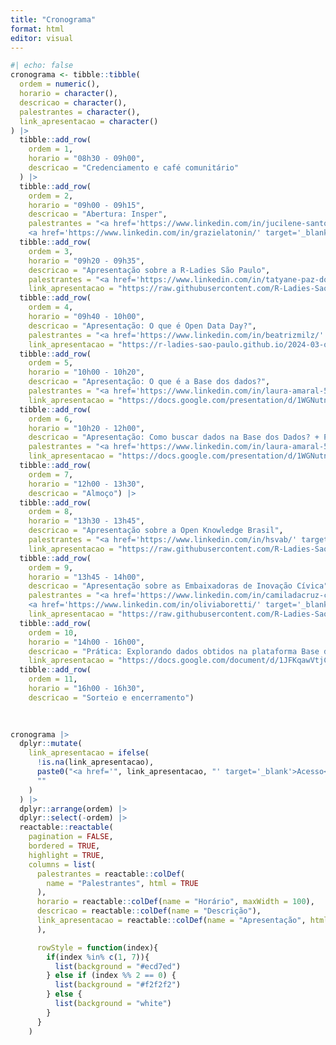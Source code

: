 ```yaml
---
title: "Cronograma"
format: html
editor: visual
---
```


```r
#| echo: false
cronograma <- tibble::tibble(
  ordem = numeric(),
  horario = character(),
  descricao = character(),
  palestrantes = character(),
  link_apresentacao = character()
) |> 
  tibble::add_row(
    ordem = 1,
    horario = "08h30 - 09h00",
    descricao = "Credenciamento e café comunitário"
  ) |> 
  tibble::add_row(
    ordem = 2,
    horario = "09h00 - 09h15",
    descricao = "Abertura: Insper",
    palestrantes = "<a href='https://www.linkedin.com/in/jucilene-santos-82518524/' target='_blank'>Jucilene Lopes</a> (<a href='https://www.insper.edu.br/pesquisa-e-conhecimento/centro-de-ciencia-de-dados/' target='_blank'>Centro de Ciência de Dados do Insper (CCD)</a>) <br><br>
    <a href='https://www.linkedin.com/in/grazielatonin/' target='_blank'>Graziela Tonin</a> (<a href='https://www.insper.edu.br/noticias/graziela-tonin-assume-lideranca-do-women-in-tech/ target='_blank'>Women in Tech</a>)") |> 
  tibble::add_row(
    ordem = 3,
    horario = "09h20 - 09h35",
    descricao = "Apresentação sobre a R-Ladies São Paulo",
    palestrantes = "<a href='https://www.linkedin.com/in/tatyane-paz-dominguez-264224213/' target='_blank'>Tatyane Paz Dominguez</a> (<a href='https://rladies-sp.org/' target='_blank'>R-Ladies São Paulo</a> +  <a href='https://www.iag.usp.br/' target='_blank'>IAG/USP</a>)",
    link_apresentacao = "https://raw.githubusercontent.com/R-Ladies-Sao-Paulo/2024-03-open-data-day/main/apresentacoes/rladies.pdf") |> 
  tibble::add_row(
    ordem = 4,
    horario = "09h40 - 10h00",
    descricao = "Apresentação: O que é Open Data Day?",
    palestrantes = "<a href='https://www.linkedin.com/in/beatrizmilz/' target='_blank'>Beatriz Milz</a> (<a href='https://rladies-sp.org/' target='_blank'>R-Ladies São Paulo</a> +  <a href='https://embaixadoras.ok.org.br/' target='_blank'>Embaixadoras</a>)",
    link_apresentacao = "https://r-ladies-sao-paulo.github.io/2024-03-open-data-day/slide-open-data-day.html") |> 
  tibble::add_row(
    ordem = 5,
    horario = "10h00 - 10h20",
    descricao = "Apresentação: O que é a Base dos dados?",
    palestrantes = "<a href='https://www.linkedin.com/in/laura-amaral-574b73121/' target='_blank'>Laura Amaral</a> (<a href='https://basedosdados.org/' target='_blank'>Base dos Dados</a>)",
    link_apresentacao = "https://docs.google.com/presentation/d/1WGNutn_V9QxrcQ4XOItVf0x6MF9F-mFd4Ub3uwsYGps/edit?usp=sharing") |> 
  tibble::add_row(
    ordem = 6,
    horario = "10h20 - 12h00",
    descricao = "Apresentação: Como buscar dados na Base dos Dados? + Prática com R",
    palestrantes = "<a href='https://www.linkedin.com/in/laura-amaral-574b73121/' target='_blank'>Laura Amaral</a> (<a href='https://basedosdados.org/' target='_blank'>Base dos Dados</a>)",
    link_apresentacao = "https://docs.google.com/presentation/d/1WGNutn_V9QxrcQ4XOItVf0x6MF9F-mFd4Ub3uwsYGps/edit?usp=sharing") |> 
  tibble::add_row(
    ordem = 7,
    horario = "12h00 - 13h30",
    descricao = "Almoço") |>
  tibble::add_row(
    ordem = 8,
    horario = "13h30 - 13h45",
    descricao = "Apresentação sobre a Open Knowledge Brasil",
    palestrantes = "<a href='https://www.linkedin.com/in/hsvab/' target='_blank'>Haydee Svab</a> (<a href='https://www.ok.org.br/' target='_blank'>Open Knowledge Brasil</a> + <a href='https://rladies-sp.org/' target='_blank'>R-Ladies São Paulo</a>)",
    link_apresentacao = "https://raw.githubusercontent.com/R-Ladies-Sao-Paulo/2024-03-open-data-day/main/apresentacoes/okbr.pdf") |> 
  tibble::add_row(
    ordem = 9,
    horario = "13h45 - 14h00",
    descricao = "Apresentação sobre as Embaixadoras de Inovação Cívica",
    palestrantes = "<a href='https://www.linkedin.com/in/camiladacruz-cs/' target='_blank'>Camila da Cruz S. de Souza</a>  (<a href='https://embaixadoras.ok.org.br/' target='_blank'>Embaixadoras</a>) <br><br>
    <a href='https://www.linkedin.com/in/oliviaboretti/' target='_blank'>Olivia Boretti</a> (<a href='https://embaixadoras.ok.org.br/' target='_blank'>Embaixadoras</a>)",
    link_apresentacao = "https://raw.githubusercontent.com/R-Ladies-Sao-Paulo/2024-03-open-data-day/main/apresentacoes/embaixadoras.pdf") |> 
  tibble::add_row(
    ordem = 10,
    horario = "14h00 - 16h00",
    descricao = "Prática: Explorando dados obtidos na plataforma Base dos Dados",
    link_apresentacao = "https://docs.google.com/document/d/1JFKqawVtjCkblMz-i5ZAmwcWwEFsWPuqO6GDjek4RSs/edit?usp=sharing") |> 
  tibble::add_row(
    ordem = 11,
    horario = "16h00 - 16h30",
    descricao = "Sorteio e encerramento") 
    
  

cronograma |> 
  dplyr::mutate(
    link_apresentacao = ifelse(
      !is.na(link_apresentacao),
      paste0("<a href='", link_apresentacao, "' target='_blank'>Acesso</a>"),
      ""
    )
  ) |> 
  dplyr::arrange(ordem) |> 
  dplyr::select(-ordem) |> 
  reactable::reactable(
    pagination = FALSE,
    bordered = TRUE,
    highlight = TRUE,
    columns = list(
      palestrantes = reactable::colDef(
        name = "Palestrantes", html = TRUE
      ),
      horario = reactable::colDef(name = "Horário", maxWidth = 100), 
      descricao = reactable::colDef(name = "Descrição"),
      link_apresentacao = reactable::colDef(name = "Apresentação", html = TRUE, maxWidth = 140, align = "center")
      ),

      rowStyle = function(index){
        if(index %in% c(1, 7)){
          list(background = "#ecd7ed")
        } else if (index %% 2 == 0) {
          list(background = "#f2f2f2")
        } else {
          list(background = "white")
        }
      }
    )
```
